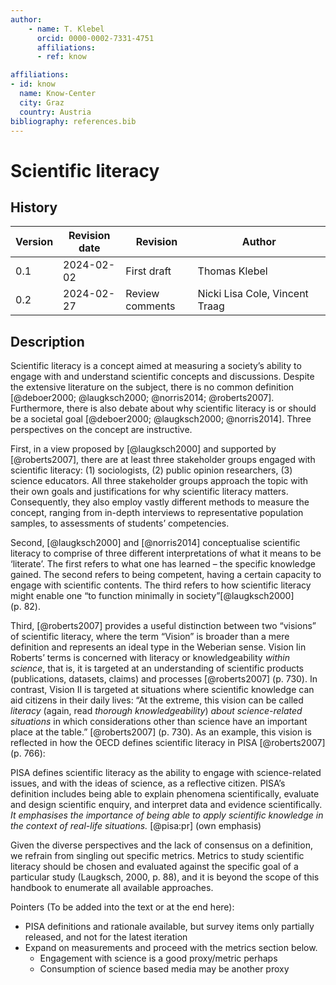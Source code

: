 ```yaml
---
author:
    - name: T. Klebel
      orcid: 0000-0002-7331-4751
      affiliations:
      - ref: know

affiliations:
- id: know
  name: Know-Center
  city: Graz
  country: Austria
bibliography: references.bib
---
```


# Scientific literacy {#scientific-literacy .unnumbered}

<div>

## History

| Version | Revision date | Revision        | Author                         |
|---------|---------------|-----------------|--------------------------------|
| 0.1     | 2024-02-02    | First draft     | Thomas Klebel                  |
| 0.2     | 2024-02-27    | Review comments | Nicki Lisa Cole, Vincent Traag |

</div>

## Description

Scientific literacy is a concept aimed at measuring a society's ability to engage with and understand scientific concepts and discussions. Despite the extensive literature on the subject, there is no common definition [@deboer2000; @laugksch2000; @norris2014; @roberts2007]. Furthermore, there is also debate about why scientific literacy is or should be a societal goal [@deboer2000; @laugksch2000; @norris2014]. Three perspectives on the concept are instructive.

First, in a view proposed by [@laugksch2000] and supported by [@roberts2007], there are at least three stakeholder groups engaged with scientific literacy: (1) sociologists, (2) public opinion researchers, (3) science educators. All three stakeholder groups approach the topic with their own goals and justifications for why scientific literacy matters. Consequently, they also employ vastly different methods to measure the concept, ranging from in-depth interviews to representative population samples, to assessments of students’ competencies.

Second, [@laugksch2000] and [@norris2014] conceptualise scientific literacy to comprise of three different interpretations of what it means to be ‘literate’. The first refers to what one has learned – the specific knowledge gained. The second refers to being competent, having a certain capacity to engage with scientific contents. The third refers to how scientific literacy might enable one “to function minimally in society”[@laugksch2000] (p. 82).

Third, [@roberts2007] provides a useful distinction between two “visions” of scientific literacy, where the term “Vision” is broader than a mere definition and represents an ideal type in the Weberian sense. Vision Iin Roberts’ terms is concerned with literacy or knowledgeability *within science*, that is, it is targeted at an understanding of scientific products (publications, datasets, claims) and processes [@roberts2007] (p. 730). In contrast, Vision II is targeted at situations where scientific knowledge can aid citizens in their daily lives: “At the extreme, this vision can be called *literacy* (again, read *thorough knowledgeability*) *about science-related situations* in which considerations other than science have an important place at the table.” [@roberts2007] (p. 730). As an example, this vision is reflected in how the OECD defines scientific literacy in PISA [@roberts2007] (p. 766):

PISA defines scientific literacy as the ability to engage with science-related issues, and with the ideas of science, as a reflective citizen. PISA’s definition includes being able to explain phenomena scientifically, evaluate and design scientific enquiry, and interpret data and evidence scientifically. *It emphasises the importance of being able to apply scientific knowledge in the context of real-life situations.* [@pisa:pr] (own emphasis)

Given the diverse perspectives and the lack of consensus on a definition, we refrain from singling out specific metrics. Metrics to study scientific literacy should be chosen and evaluated against the specific goal of a particular study (Laugksch, 2000, p. 88), and it is beyond the scope of this handbook to enumerate all available approaches.

Pointers (To be added into the text or at the end here):

-   PISA definitions and rationale available, but survey items only partially released, and not for the latest iteration
-   Expand on measurements and proceed with the metrics section below.
    -   Engagement with science is a good proxy/metric perhaps
    -   Consumption of science based media may be another proxy